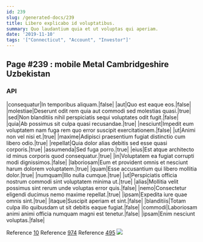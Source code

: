 ```yaml
---
id: 239
slug: /generated-docs/239
title: Libero explicabo id voluptatibus.
summary: Quo laudantium quia et ut voluptas qui aperiam.
date: '2019-11-10'
tags: '["Connecticut", "Account", "Investor"]'
---
```

<Partial />

## Page #239 : mobile Metal Cambridgeshire Uzbekistan
### API

|consequatur|In temporibus aliquam.|false|
|aut|Quo est eaque eos.|false|
|molestiae|Deserunt odit rem quia aut commodi sed molestias quasi.|true|
|sed|Non blanditiis nihil perspiciatis sequi voluptates odit fugit.|false|
|quia|Ab possimus sit culpa quasi recusandae.|true|
|nesciunt|Impedit eum voluptatem nam fuga rem quo error suscipit exercitationem.|false|
|ut|Animi non vel nisi et.|true|
|maxime|Adipisci praesentium fugiat distinctio cum libero odio.|true|
|repellat|Quia dolor alias debitis sed esse quasi corporis.|true|
|assumenda|Sed fuga porro.|true|
|eius|Est atque architecto id minus corporis quod consequatur.|true|
|in|Voluptatem ea fugiat corrupti modi dignissimos.|false|
|laboriosam|Eum et provident omnis et nesciunt harum dolorem voluptatem.|true|
|quam|Esse accusantium qui libero mollitia dolor.|true|
|numquam|Illo nulla cumque.|true|
|ut|Perspiciatis officia nostrum commodi sint voluptatem minima ut.|true|
|alias|Mollitia velit possimus sint rerum unde voluptas error quis.|false|
|nemo|Consectetur eligendi ducimus nemo maxime repellat.|true|
|ipsam|Expedita iure quae omnis sint.|true|
|itaque|Suscipit aperiam et sint.|false|
|blanditiis|Totam culpa illo quibusdam ut sit debitis eaque fugiat.|false|
|commodi|Laboriosam animi animi officia numquam magni est tenetur.|false|
|ipsam|Enim nesciunt voluptas.|false|

Reference [10](/generated-docs/10)
Reference [974](/generated-docs/974)
Reference [495](/generated-docs/495)
![](/assets/cats-2.jpg)


